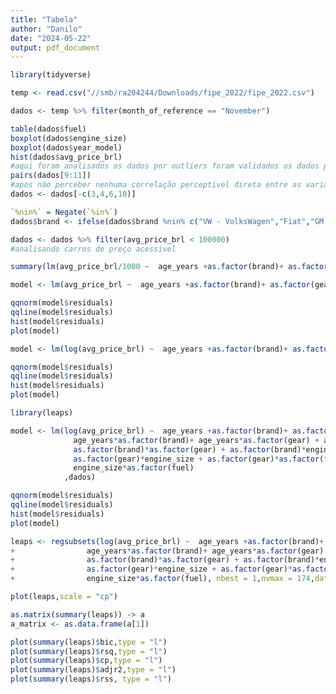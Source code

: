 ---
title: "Tabela"
author: "Danilo"
date: "2024-05-22"
output: pdf_document
---

```{r}
library(tidyverse)
```


```{r setup, include=FALSE}
temp <- read.csv("//smb/ra204244/Downloads/fipe_2022/fipe_2022.csv")

```

```{r vereificação dos dados}
dados <- temp %>% filter(month_of_reference == "November")

table(dados$fuel)
boxplot(dados$engine_size)
boxplot(dados$year_model)
hist(dados$avg_price_brl)
#aqui foram analisados os dados por outliers foram validados os dados para análise
pairs(dados[9:11])
#apos não perceber nenhuma correlação perceptivel direta entre as variáveis assumimos independencia 
dados <- dados[-c(3,4,6,10)]
```

```{r tratamento de dados}
`%nin%` = Negate(`%in%`)
dados$brand <- ifelse(dados$brand %nin% c("VW - VolksWagen","Fiat","GM - Chevrolet","BMW","Mercedes-Benz","Renault","Peugeot","Ford","Citroën","Audi","Hyundai","Mitsubishi"),"Alternativos",dados$brand)

dados <- dados %>% filter(avg_price_brl < 100000)
#analisando carros de preço acessivel
```


```{r}
summary(lm(avg_price_brl/1000 ~  age_years +as.factor(brand)+ as.factor(gear) + engine_size + as.factor(fuel),dados))

model <- lm(avg_price_brl ~  age_years +as.factor(brand)+ as.factor(gear) + engine_size + as.factor(fuel),dados)

qqnorm(model$residuals)
qqline(model$residuals)
hist(model$residuals)
plot(model)

model <- lm(log(avg_price_brl) ~  age_years +as.factor(brand)+ as.factor(gear) + engine_size + as.factor(fuel),dados)

qqnorm(model$residuals)
qqline(model$residuals)
hist(model$residuals)
plot(model)
```
```{r}
library(leaps)

model <- lm(log(avg_price_brl) ~  age_years +as.factor(brand)+ as.factor(gear) + engine_size + as.factor(fuel)+
              age_years*as.factor(brand)+ age_years*as.factor(gear) + age_years*engine_size + age_years*as.factor(fuel)+
              as.factor(brand)*as.factor(gear) + as.factor(brand)*engine_size + as.factor(brand)*as.factor(fuel)+
              as.factor(gear)*engine_size + as.factor(gear)*as.factor(fuel)+
              engine_size*as.factor(fuel)
            ,dados)

qqnorm(model$residuals)
qqline(model$residuals)
hist(model$residuals)
plot(model)

leaps <- regsubsets(log(avg_price_brl) ~  age_years +as.factor(brand)+ as.factor(gear) + engine_size + as.factor(fuel)+
+                age_years*as.factor(brand)+ age_years*as.factor(gear) + age_years*engine_size + age_years*as.factor(fuel)+
+                as.factor(brand)*as.factor(gear) + as.factor(brand)*engine_size + as.factor(brand)*as.factor(fuel)+
+                as.factor(gear)*engine_size + as.factor(gear)*as.factor(fuel)+
+                engine_size*as.factor(fuel), nbest = 1,nvmax = 174,data = dados,really.big = T, method = "forward")

plot(leaps,scale = "cp")

as.matrix(summary(leaps)) -> a
a_matrix <- as.data.frame(a[1])

plot(summary(leaps)$bic,type = "l")
plot(summary(leaps)$rsq,type = "l")
plot(summary(leaps)$cp,type = "l")
plot(summary(leaps)$adjr2,type = "l")
plot(summary(leaps)$rss, type = "l")
```


